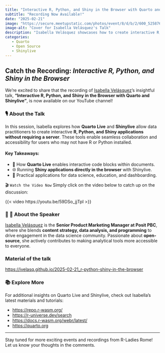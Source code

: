 ```yaml
---
title: "Interactive R, Python, and Shiny in the Browser with Quarto and Shinylive"
subtitle: "Recording Now Available!"
date: "2025-02-21"
image: "https://secure.meetupstatic.com/photos/event/8/d/b/2/600_525876274.webp?w=750"
image-alt: "Cover for Isabella Velásquez's Talk"
description: "Isabella Velásquez showcases how to create interactive R, Python, and Shiny projects directly in the browser using Quarto Live and Shinylive."
categories: 
   - Quarto
   - Open Source
   - Shinylive
---
```


## Catch the Recording: *Interactive R, Python, and Shiny in the Browser*  

We’re excited to share that the recording of [Isabella Velásquez](https://www.linkedin.com/in/ivelasq/)'s insightful talk, **"Interactive R, Python, and Shiny in the Browser with Quarto and Shinylive"**, is now available on our YouTube channel!  

### 🎙 About the Talk  
In this session, Isabella explores how **Quarto Live** and **Shinylive** allow data practitioners to create interactive **R, Python, and Shiny applications without requiring a server**. These tools enable seamless collaboration and accessibility for users who may not have R or Python installed.  

#### Key Takeaways:
- 🚀 How **Quarto Live** enables interactive code blocks within documents.  
- 🌐 Running **Shiny applications directly in the browser** with Shinylive.  
- 🔧 Practical applications for data science, education, and dashboarding.  

🎬 `Watch the Video Now`
Simply click on the video below to catch up on the discussion:

{{< video https://youtu.be/59DSo_jjTpI >}}  

### 🧑 💼 About the Speaker  
[Isabella Velásquez](https://www.linkedin.com/in/ivelasq/) is the **Senior Product Marketing Manager at Posit PBC**, where she blends **content strategy, data analysis, and programming** to drive engagement in the data science community. Passionate about **open-source**, she actively contributes to making analytical tools more accessible to everyone.

### Material of the talk

<https://ivelasq.github.io/2025-02-21_r-python-shiny-in-the-browser>

### 📚 Explore More  
For additional insights on Quarto Live and Shinylive, check out Isabella's latest materials and tutorials:

- <https://repo.r-wasm.org/>
- <https://r-universe.dev/search>
- <https://docs.r-wasm.org/webr/latest/>
- <https://quarto.org>

---  

Stay tuned for more exciting events and recordings from R-Ladies Rome! Let us know your thoughts in the comments.  